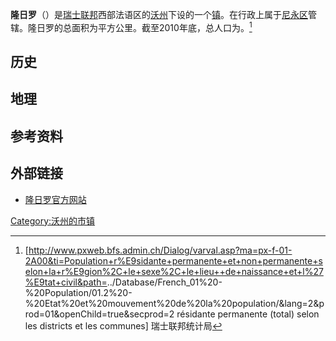 {{瑞士市镇信息框
 | 市镇名称= 隆日罗
 | 原文名称             = {{lang|fr|Longirod}}
 | 图片                = 
 | 纹章 = Longirod-coat of arms.svg
 | 语言                   = [[法语|法语]]
 | 所属州               = 沃州
 | iso-code-region = 
 | 所属区               = [[尼永区|尼永区]]
 | lat_d=46|lat_m=30|lat_NS=N|long_d=6|long_m=15|long_EW=E
 | 邮政编码        = 1261
 | 市镇代码        = 5429
 | 面积                 = {{smn|9.44|5|100}}
 | 平均海拔        =  897
 | 人口               = {{smn|421|6}}
 | 主页  = www.longirod.ch
 | 市镇长           = Éric Chesaux
 | 相邻市镇             = 
 | 友好城市             = 
|地图文件             = Karte Gemeinde Longirod 2008.png
|}}
'''隆日罗'''（{{lang-fr|Longirod}}）是[[瑞士联邦|瑞士联邦]]西部法语区的[[沃州|沃州]]下设的一个[[瑞士市镇|镇]]。在行政上属于[[尼永区|尼永区]]管辖。隆日罗的总面积为{{smn|9.44|5|100}}平方公里。截至2010年底，总人口为{{smn|421|6}}。<ref>{{fr}}[http://www.pxweb.bfs.admin.ch/Dialog/varval.asp?ma=px-f-01-2A00&ti=Population+r%E9sidante+permanente+et+non+permanente+selon+la+r%E9gion%2C+le+sexe%2C+le+lieu++de+naissance+et+l%27%E9tat+civil&path=../Database/French_01%20-%20Population/01.2%20-%20Etat%20et%20mouvement%20de%20la%20population/&lang=2&prod=01&openChild=true&secprod=2 résidante permanente (total) selon les districts et les communes]{{dead link|date=十一月 2017 |bot=InternetArchiveBot }} 瑞士联邦统计局</ref>

==历史==

==地理==

==参考资料==
{{reflist}}

==外部链接==
*{{fr}}[http://www.longirod.ch 隆日罗官方网站]

{{DEFAULTSORT:Longirod}}
{{沃州尼永区行政区划}}
[[Category:沃州的市镇|Category:沃州的市镇]]